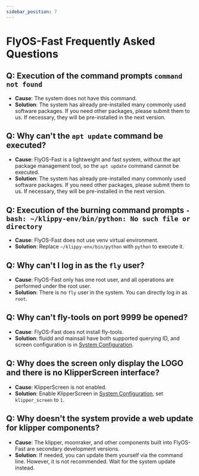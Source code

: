 ```yaml
---
sidebar_position: 7
---
```


# FlyOS-Fast Frequently Asked Questions

## Q: Execution of the command prompts `command not found`
- **Cause**: The system does not have this command.
- **Solution**: The system has already pre-installed many commonly used software packages. If you need other packages, please submit them to us. If necessary, they will be pre-installed in the next version.

## Q: Why can't the `apt update` command be executed?
- **Cause**: FlyOS-Fast is a lightweight and fast system, without the apt package management tool, so the `apt update` command cannot be executed.
- **Solution**: The system has already pre-installed many commonly used software packages. If you need other packages, please submit them to us. If necessary, they will be pre-installed in the next version.

## Q: Execution of the burning command prompts `-bash: ~/klippy-env/bin/python: No such file or directory`
- **Cause**: FlyOS-Fast does not use venv virtual environment.
- **Solution**: Replace `~/klippy-env/bin/python` with `python` to execute it.

## Q: Why can't I log in as the `fly` user?
- **Cause**: FlyOS-Fast only has one root user, and all operations are performed under the root user.
- **Solution**: There is no `fly` user in the system. You can directly log in as `root`.

## Q: Why can't fly-tools on port 9999 be opened?
- **Cause**: FlyOS-Fast does not install fly-tools.
- **Solution**: fluidd and mainsail have both supported querying ID, and screen configuration is in [System Configuration](/docs/DebugDoc/flyos-fast/config).

## Q: Why does the screen only display the LOGO and there is no KlipperScreen interface?
- **Cause**: KlipperScreen is not enabled.
- **Solution**: Enable KlipperScreen in [System Configuration](/docs/DebugDoc/flyos-fast/config), set `klipper_screen` to `1`.

## Q: Why doesn't the system provide a web update for klipper components?
- **Cause**: The klipper, moonraker, and other components built into FlyOS-Fast are secondary development versions.
- **Solution**: If needed, you can update them yourself via the command line. However, it is not recommended. Wait for the system update instead.
